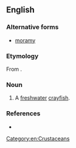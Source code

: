 ==English==

===Alternative forms===
* [[moramy]]

===Etymology===
From {{etyl|wrh|en}}.

===Noun===
{{en-noun}}

# A [[freshwater]] [[crayfish]].

===References===
*{{reference-book |author=Dixon, R. M. W., Bruce Moore, W. S. Ramson, Mandy Thomas |year=2006 |title=Australian Aboriginal Words in English: Their Origin and Meaning |edition=2nd ed. |publisher=Oxford University Press |id=ISBN 0-19-554073-5 |pages=p. 93}}

[[Category:en:Crustaceans]]